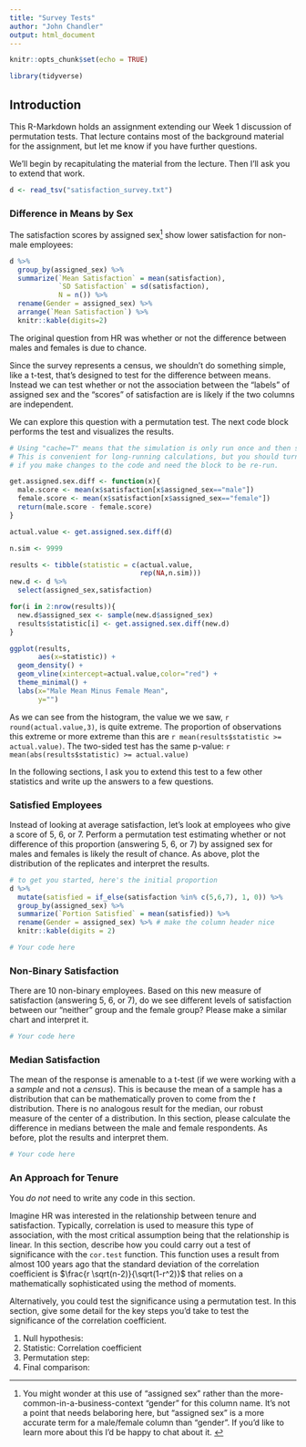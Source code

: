 ```yaml
---
title: "Survey Tests"
author: "John Chandler"
output: html_document
---
```


```r
knitr::opts_chunk$set(echo = TRUE)

library(tidyverse)
```


## Introduction

This R-Markdown holds an assignment extending our Week 1 discussion
of permutation tests. That lecture contains most of the background
material for the assignment, but let me know if you have further questions.

We'll begin by recapitulating the material from the lecture. Then
I'll ask you to extend that work. 

```r

d <- read_tsv("satisfaction_survey.txt")

```


### Difference in Means by Sex

The satisfaction scores by assigned sex^[
You might wonder at this use of "assigned sex" rather than the 
more-common-in-a-business-context "gender" for this column name. 
It's not a point that needs belaboring here, but
"assigned sex" is a more accurate term for a male/female column than "gender". If
you'd like to learn more about this I'd be happy to chat about it. ] 
show lower satisfaction for non-male employees: 

```r
d %>% 
  group_by(assigned_sex) %>% 
  summarize(`Mean Satisfaction` = mean(satisfaction),
            `SD Satisfaction` = sd(satisfaction),
            N = n()) %>% 
  rename(Gender = assigned_sex) %>% 
  arrange(`Mean Satisfaction`) %>% 
  knitr::kable(digits=2)

```

The original question from HR was whether or not the difference between males and 
females is due to chance. 

Since the survey represents a census, we shouldn't do something simple, like a t-test,
that's designed to test for the difference between means. Instead we can test whether or 
not the association between the "labels" of assigned sex and the "scores" of satisfaction are 
is likely if the two columns are independent. 

We can explore this question with a permutation test. The next code block performs the 
test and visualizes the results.

```r
# Using "cache=T" means that the simulation is only run once and then stored. 
# This is convenient for long-running calculations, but you should turn it off
# if you make changes to the code and need the block to be re-run.

get.assigned.sex.diff <- function(x){
  male.score <- mean(x$satisfaction[x$assigned_sex=="male"])
  female.score <- mean(x$satisfaction[x$assigned_sex=="female"])
  return(male.score - female.score)
}

actual.value <- get.assigned.sex.diff(d) 

n.sim <- 9999

results <- tibble(statistic = c(actual.value,
                                rep(NA,n.sim)))
new.d <- d %>% 
  select(assigned_sex,satisfaction)

for(i in 2:nrow(results)){
  new.d$assigned_sex <- sample(new.d$assigned_sex)
  results$statistic[i] <- get.assigned.sex.diff(new.d)
}

ggplot(results,
       aes(x=statistic)) + 
  geom_density() + 
  geom_vline(xintercept=actual.value,color="red") + 
  theme_minimal() + 
  labs(x="Male Mean Minus Female Mean",
       y="")

```

As we can see from the histogram, the value we we saw, `r round(actual.value,3)`, is 
quite extreme. The proportion of observations this extreme or more extreme than this are 
`r mean(results$statistic >= actual.value)`. The two-sided test has the same p-value: 
`r mean(abs(results$statistic) >= actual.value)`

In the following sections, I ask you to extend this test to a few other statistics and 
write up the answers to a few questions. 

### Satisfied Employees

Instead of looking at average satisfaction, let's look at employees who give a 
score of 5, 6, or 7. Perform a permutation test estimating whether or not difference
of this proportion (answering 5, 6, or 7) by assigned sex for males and females is likely 
the result of chance. As above, plot the distribution of the replicates and 
interpret the results. 

```r

# to get you started, here's the initial proportion
d %>% 
  mutate(satisfied = if_else(satisfaction %in% c(5,6,7), 1, 0)) %>% 
  group_by(assigned_sex) %>% 
  summarize(`Portion Satisfied` = mean(satisfied)) %>% 
  rename(Gender = assigned_sex) %>% # make the column header nice
  knitr::kable(digits = 2)

# Your code here

```

<!-- Interpret your chart here. This is an R Markdown comment, but your text
     should just be regular text in the document. --> 
     
     
### Non-Binary Satisfaction

There are 10 non-binary employees. Based on this new measure of 
satisfaction (answering 5, 6, or 7), do we see different levels
of satisfaction between our "neither" group and the female group? Please
make a similar chart and interpret it.

```r

# Your code here

```


### Median Satisfaction

The mean of the response is amenable to a t-test (if we were working with a 
a _sample_ and not a _census_). This is because the mean of a sample has a distribution
that can be mathematically proven to come from the $t$ distribution. There is no
analogous result for the median, our robust measure of the center
of a distribution. In this section, please calculate the difference in 
medians between the male and female respondents. As before, plot the results 
and interpret them. 

```r

# Your code here

```


### An Approach for Tenure

You *do not* need to write any code in this section. 

Imagine HR was interested in the relationship between tenure and satisfaction. 
Typically, correlation is used to measure this type of association, 
with the most critical assumption being that the relationship is linear. In this 
section, describe how you could carry out a test of significance with the `cor.test`
function. This function uses a result from almost 100 years ago that the standard
deviation of the correlation coefficient is $\frac{r \sqrt(n-2)}{\sqrt(1-r^2)}$ that 
relies on a mathematically sophisticated using the method of moments. 

Alternatively, you could test the significance using a permutation test. In this section,
give some detail for the key steps you'd take to test the significance of the 
correlation coefficient. 

1. Null hypothesis: 
1. Statistic: Correlation coefficient <!-- I did this one for you! -->  
1. Permutation step: <!-- What permutation step would you carry out to test that 
                          is in accordance with the null hypothesis? --> 
1. Final comparison: <!-- What comparison do you make at the end? -->                         

